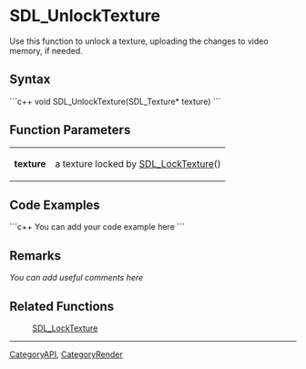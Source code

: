 <!-- pragma section-numbers off -->
<!-- pragma disable-camelcase -->

= SDL_UnlockTexture =
Use this function to unlock a texture, uploading the changes to video memory, if needed.


== Syntax ==
```c++
void SDL_UnlockTexture(SDL_Texture* texture)
```

== Function Parameters ==

{|
|'''texture'''
|a texture locked by [[SDL_LockTexture]]()
|}

== Code Examples ==
```c++
You can add your code example here
```

== Remarks ==
''You can add useful comments here''

== Related Functions ==
:[[SDL_LockTexture]]

----
[[CategoryAPI]], [[CategoryRender]]
